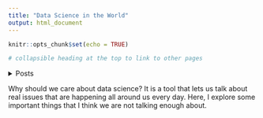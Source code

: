 ```yaml
---
title: "Data Science in the World"
output: html_document
---
```


```r
knitr::opts_chunk$set(echo = TRUE)
```

```r
# collapsible heading at the top to link to other pages
```
<details>
  <summary>Posts</summary>
  
  ## Posts
  [About Me](about_me.md)
  [Blog Post]
  
</details>






Why should we care about data science? It is a tool that lets us talk about real issues that are happening all around us every day. Here, I explore some important things that I think we are not talking enough about.
